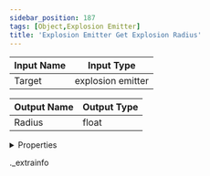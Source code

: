 ```yaml
---
sidebar_position: 187
tags: [Object,Explosion Emitter]
title: 'Explosion Emitter Get Explosion Radius'
---
```






<IChip uuid="eff7cfca-dcee-4ea1-887f-e4c60f3c8269" />

| Input Name | Input Type |
|-----------|-----------|
| Target | explosion emitter |

| Output Name | Output Type |
|-----------|-----------|
| Radius | float |


<details>
  <summary>Properties</summary>
  <div>
    <div>
    <table>
      <thead>
        <tr>
          <th>Room availability:</th>
          <th>Available everywhere</th>
        </tr>
        <tr>
          <th>Is beta required?</th>
          <th>No</th>
        </tr>
        <tr>
          <th>Is this chip a trolling risk?</th>
          <th>No</th>
        </tr>
        <tr>
          <th>Is this chip a role assignment risk?</th>
          <th>No</th>
        </tr>
        <tr>
          <th>Chip UUID</th>
          <th>eff7cfca-dcee-4ea1-887f-e4c60f3c8269</th>
        </tr>
      </thead>
    </table>
    </div>
  </div>
</details>

._extrainfo